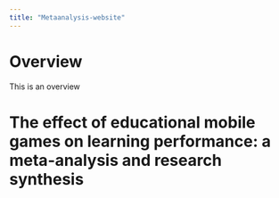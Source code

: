 ```yaml
---
title: "Metaanalysis-website"
---
```


# Overview

This is an overview


# The effect of educational mobile games on learning performance: a meta-analysis and research synthesis